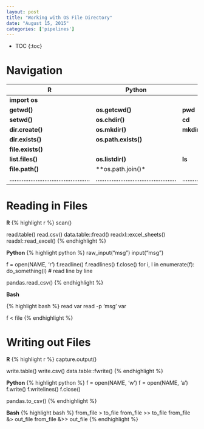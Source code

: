 ```yaml
---
layout: post
title: "Working with OS File Directory"
date: "August 15, 2015"
categories: ['pipelines']
---
```


* TOC
{:toc}

# Navigation

R | Python | Bash
--------|--------|--------
| **import os** | 
**getwd()** | **os.getcwd()** | **pwd**
**setwd()** | **os.chdir()** | **cd**
**dir.create()** | **os.mkdir()** | **mkdir** 
**dir.exists()** | **os.path.exists()** | 
**file.exists()** | |
**list.files()** | **os.listdir()** | **ls**
**file.path()** | **os.path.join()* |
..............................................|..............................................|..............................................

# Reading in Files

**R**
{% highlight r %}
scan()

read.table()
read.csv()
data.table::fread()
readxl::excel_sheets()
readxl::read_excel()
{% endhighlight %}

**Python**
{% highlight python %}
raw_input("msg")
input("msg")

f = open(NAME, 'r')
f.readline()
f.readlines()
f.close()
for i, l in enumerate(f):
  do_something(l) # read line by line

pandas.read_csv()
{% endhighlight %}

**Bash**

{% highlight bash %}
read var
read -p 'msg' var

f < file
{% endhighlight %}

# Writing out Files

**R**
{% highlight r %}
capture.output()

write.table()
write.csv()
data.table::fwrite()
{% endhighlight %}

**Python**
{% highlight python %}
f = open(NAME, 'w')
f = open(NAME, 'a')
f.write()
f.writelines()
f.close()

pandas.to_csv()
{% endhighlight %}

**Bash**
{% highlight bash %}
from_file > to_file
from_file >> to_file
from_file &> out_file
from_file &>> out_file
{% endhighlight %}